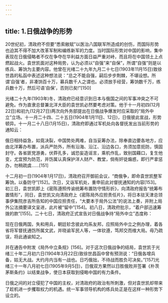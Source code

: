 ```yaml
---
---
---
```

title: 1.日俄战争的形势
---




20世纪初，清政府不但要“悉索敝赋”以医治八国联军所造成的创伤，而国际形势也迫其不得不加大改革军制和编练新军的力度。当时国际形势对中国的影响，集中表现在日俄侵略者不仅在争夺在华利益方面日益严重对峙，而且将在中国领土上点燃起战火。袁世凯面对这种局势，认为必须以“自强”来“自保”，所谓“自强”则是以练兵、筹饷为主要内容。他曾在光绪二十九年九月二十七日(1903年11月15日)致徐世昌的私函中表述这种想法说：“总之不能自强，嗣后步步荆棘，不堪设想。所谓‘自强’者，非凑饷百十万，募兵数千人之谓也。必须放手经营，筹饷数千万，练兵数十万，然后可语‘自保’，否则已矣!”[150]

光绪二十九年(1903年)冬，清政府已经意识到日本与俄国之间的军事冲突之不可避免。作为直隶总督兼北洋大臣的袁世凯必然要考虑对策。他于十一月初四(12月22日)和初九(12月27日)两次向外务部提出在日俄战争爆发时应采取的“局外中立”立场。十一月二十四、二十五日(1904年1月11日、12日)，日俄彼此宣战，形势顿异。十一月二十八日(1月15日)，清政府即通过军机处向各督抚发出当前形势的通知云：

俄日相持益急，如竟决裂，中国势处两难，自当妥筹办法，除奉直边要各地方，应由北洋筹办布置，派兵严防外，所有沿海、沿江、沿边各口，务须加意扼防，慎固封守。各省匪党游勇，伏莽孔多，诚恐妄造谣言，乘机作乱，致别国藉口，复生他变，尤宜预为防范，并饬属认真保护洋人财产、教堂，倘有奸徒煽惑，即行严拿惩办，勿稍疏虞……[151]

十二月初一日(1904年1月17日)，清政府召开御前会议，“商俄争，即命袁世凯整军筹饷，以备防守”[152]。次日，又诣军机处，重申前此对督抚通知的内容[153]。初三日，袁世凯即上《密陈遵照传谕统筹布置防守情形折》，向清政府报告“统筹布置情形”，同日，袁世凯又向清政府上《密陈局外应担责任片》，将日本驻天津总领事伊集院彦吉所告知的中国应担责任，“大要本于局外公法”的说法上奏，并附上局外公法摘要译文呈进，此片被“留中”[154]。初八日，清政府批示，“着户部迅速筹拨的款”[155]。二十七日，清政府正式宣告对日俄战争持“局外中立”态度称：

现在日俄两国，失和用兵，朝廷轸念彼此均系友邦，应照局外中立之例办理，着各省将军督抚通饬所属文武，并晓谕军民人等，一体钦遵，笃邦交而维大局。毋乃疏误，将此通谕知之。

并在通告中附发《局外中立条规》[156]。对于这次日俄战争的结局，袁世凯于光绪三十年二月初六日(1904年3月22日)致徐世昌函中曾有预测说：“日俄各增兵备，姑无大战。大约月内当有一战也。日巧俄拙，不待战而胜负可决矣。”[157]光绪三十一年八月初七日(1905年9月5日)，日俄双方果然以日胜俄败并签署《朴茨茅斯条约》以结束战争，使日本获取到侵略中国的有力条件。

日俄之间的对立侵犯了中国的主权，对清政府的政治有所刺激，但对袁世凯却带来了趁机进一步攫取权力的机遇。统一军事领导机构的练兵处正是在这样一种形势下设立的。